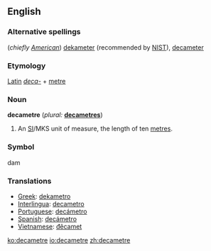 ==English==

===Alternative spellings===
(''chiefly [[w:American English|American]]'') [[dekameter]] (recommended by [[w:NIST|NIST]]), [[decameter]]

===Etymology===
[[Latin]] ''[[deca-]]'' + [[metre]]

===Noun===
'''decametre'''  (''plural:'' '''[[decametres]]''')
#An [[SI#Abbreviation|SI]]/MKS unit of measure, the length of ten [[metre]]s.

===Symbol===
dam

===Translations===

*[[Greek]]: [[dekametro]]
*[[Interlingua]]: [[decametro]]
*[[Portuguese]]: [[decámetro]] {{m}}
*[[Spanish]]: [[decámetro]] {{m}}
*[[Vietnamese]]: [[đêcamet]]

[[ko:decametre]]
[[io:decametre]]
[[zh:decametre]]